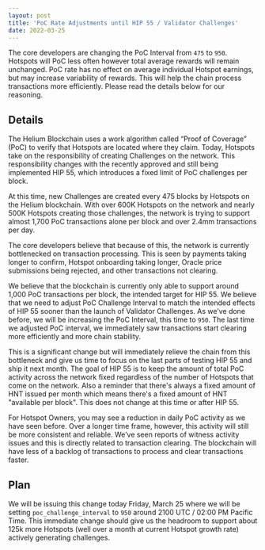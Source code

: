 ```yaml
---
layout: post
title: 'PoC Rate Adjustments until HIP 55 / Validator Challenges'
date: 2022-03-25
---
```


The core developers are changing the PoC Interval from `475` to `950`. Hotspots will PoC less often
however total average rewards will remain unchanged. PoC rate has no effect on average individual
Hotspot earnings, but may increase variability of rewards. This will help the chain process
transactions more efficiently. Please read the details below for our reasoning.

<!--truncate-->

## Details

The Helium Blockchain uses a work algorithm called “Proof of Coverage” (PoC) to verify that Hotspots
are located where they claim. Today, Hotspots take on the responsibility of creating Challenges on
the network. This responsibility changes with the recently approved and still being implemented HIP
55, which introduces a fixed limit of PoC challenges per block.

At this time, new Challenges are created every 475 blocks by Hotspots on the Helium blockchain. With
over 600K Hotspots on the network and nearly 500K Hotspots creating those challenges, the network is
trying to support almost 1,700 PoC transactions alone per block and over 2.4mm transactions per day.

The core developers believe that because of this, the network is currently bottlenecked on
transaction processing. This is seen by payments taking longer to confirm, Hotspot onboarding taking
longer, Oracle price submissions being rejected, and other transactions not clearing.

We believe that the blockchain is currently only able to support around 1,000 PoC transactions per
block, the intended target for HIP 55. We believe that we need to adjust PoC Challenge Interval to
match the intended effects of HIP 55 sooner than the launch of Validator Challenges. As we’ve done
before, we will be increasing the PoC Interval, this time to `950`. The last time we adjusted PoC
interval, we immediately saw transactions start clearing more efficiently and more chain stability.

This is a significant change but will immediately relieve the chain from this bottleneck and give us
time to focus on the last parts of testing HIP 55 and ship it next month. The goal of HIP 55 is to
keep the amount of total PoC activity across the network fixed regardless of the number of Hotspots
that come on the network. Also a reminder that there's always a fixed amount of HNT issued per month
which means there's a fixed amount of HNT "available per block". This does not change at this time
or after HIP 55.

For Hotspot Owners, you may see a reduction in daily PoC activity as we have seen before. Over a
longer time frame, however, this activity will still be more consistent and reliable. We’ve seen
reports of witness activity issues and this is directly related to transaction clearing. The
blockchain will have less of a backlog of transactions to process and clear transactions faster.

## Plan

We will be issuing this change today Friday, March 25 where we will be setting
`poc_challenge_interval` to `950` around 2100 UTC / 02:00 PM Pacific Time. This immediate change
should give us the headroom to support about 125k more Hotspots (well over a month at current
Hotspot growth rate) actively generating challenges.
